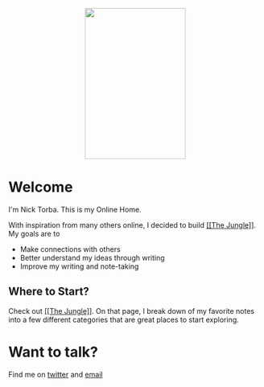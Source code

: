 <p align="center">
     <img src="images/myface.png"
          style="width: 200px; height: 300px;" />
</p>

# Welcome

I'm Nick Torba. This is my Online Home. 

With inspiration from many others online, I decided to build [[[The Jungle]]](/brain). My goals are to 
* Make connections with others 
* Better understand my ideas through writing
* Improve my writing and note-taking 

## Where to Start? 
Check out [[[The Jungle]]](/brain). On that page, I break down of my favorite notes into a few different categories that are great places to start exploring.


# Want to talk? 
Find me on [twitter](http://twitter.com/nicktorba) and [email](mailto:nicholastorba@gmail.com)